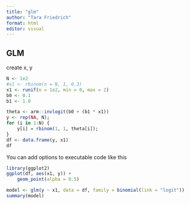 ```yaml
---
title: "glm"
author: "Tara Friedrich"
format: html
editor: visual
---
```


## GLM

create x, y

```r
N <- 1e2
#x1 <- rbinom(n = N, 1, 0.3)
x1 <- runif(n = 1e2, min = 0, max = 2)
b0 <- 0.1
b1 <- 1.0

theta <- arm::invlogit(b0 + (b1 * x1))
y <- rep(NA, N);
for (i in 1:N) {
    y[i] = rbinom(1, 1, theta[i]);
}
df <- data.frame(y, x1)
df
```

You can add options to executable code like this

```r
library(ggplot2)
ggplot(df, aes(x1, y)) +
    geom_point(alpha = 0.5) 
```

```r
model <- glm(y ~ x1, data = df, family = binomial(link = "logit"))
summary(model)
```

```r


```
